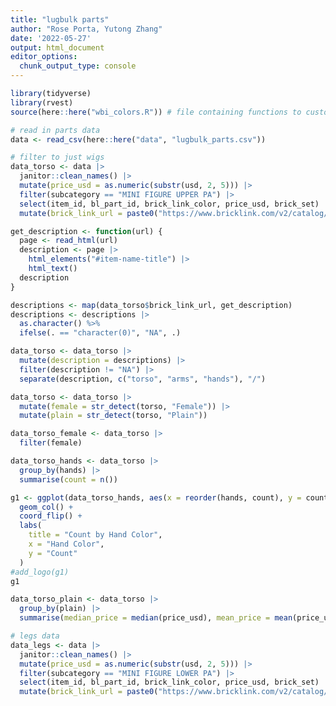 ```yaml
---
title: "lugbulk parts"
author: "Rose Porta, Yutong Zhang"
date: '2022-05-27'
output: html_document
editor_options: 
  chunk_output_type: console
---
```


```r
library(tidyverse)
library(rvest)
source(here::here("wbi_colors.R")) # file containing functions to customize colors
```

```r
# read in parts data
data <- read_csv(here::here("data", "lugbulk_parts.csv"))

# filter to just wigs
data_torso <- data |>
  janitor::clean_names() |>
  mutate(price_usd = as.numeric(substr(usd, 2, 5))) |>
  filter(subcategory == "MINI FIGURE UPPER PA") |>
  select(item_id, bl_part_id, brick_link_color, price_usd, brick_set) |>
  mutate(brick_link_url = paste0("https://www.bricklink.com/v2/catalog/catalogitem.page?P=", bl_part_id))
```

```r
get_description <- function(url) {
  page <- read_html(url)
  description <- page |>
    html_elements("#item-name-title") |>
    html_text()
  description
}
```

```r
descriptions <- map(data_torso$brick_link_url, get_description)
descriptions <- descriptions |>
  as.character() %>%
  ifelse(. == "character(0)", "NA", .)
```

```r
data_torso <- data_torso |>
  mutate(description = descriptions) |>
  filter(description != "NA") |>
  separate(description, c("torso", "arms", "hands"), "/")
```

```r
data_torso <- data_torso |>
  mutate(female = str_detect(torso, "Female")) |>
  mutate(plain = str_detect(torso, "Plain"))

data_torso_female <- data_torso |>
  filter(female)

data_torso_hands <- data_torso |>
  group_by(hands) |>
  summarise(count = n())

g1 <- ggplot(data_torso_hands, aes(x = reorder(hands, count), y = count)) +
  geom_col() +
  coord_flip() +
  labs(
    title = "Count by Hand Color",
    x = "Hand Color",
    y = "Count"
  )
#add_logo(g1)
g1
```

```r
data_torso_plain <- data_torso |>
  group_by(plain) |>
  summarise(median_price = median(price_usd), mean_price = mean(price_usd))
```

```r
# legs data
data_legs <- data |>
  janitor::clean_names() |>
  mutate(price_usd = as.numeric(substr(usd, 2, 5))) |>
  filter(subcategory == "MINI FIGURE LOWER PA") |>
  select(item_id, bl_part_id, brick_link_color, price_usd, brick_set) |>
  mutate(brick_link_url = paste0("https://www.bricklink.com/v2/catalog/catalogitem.page?P=", bl_part_id))
```
